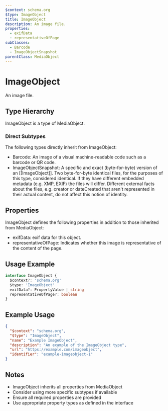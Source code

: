 ```yaml
---
$context: schema.org
$type: ImageObject
title: ImageObject
description: An image file.
properties:
  - exifData
  - representativeOfPage
subClasses:
  - Barcode
  - ImageObjectSnapshot
parentClass: MediaObject
---
```


# ImageObject

An image file.

## Type Hierarchy

ImageObject is a type of MediaObject.

### Direct Subtypes

The following types directly inherit from ImageObject:

- Barcode: An image of a visual machine-readable code such as a barcode or QR code.
- ImageObjectSnapshot: A specific and exact (byte-for-byte) version of an [[ImageObject]]. Two byte-for-byte identical files, for the purposes of this type, considered identical. If they have different embedded metadata (e.g. XMP, EXIF) the files will differ. Different external facts about the files, e.g. creator or dateCreated that aren't represented in their actual content, do not affect this notion of identity.

## Properties

ImageObject defines the following properties in addition to those inherited from MediaObject:

- exifData: exif data for this object.
- representativeOfPage: Indicates whether this image is representative of the content of the page.

## Usage Example

```typescript
interface ImageObject {
  $context?: 'schema.org'
  $type: 'ImageObject'
  exifData?: PropertyValue | string
  representativeOfPage?: boolean
}
```

## Example Usage

```json
{
  "$context": "schema.org",
  "$type": "ImageObject",
  "name": "Example ImageObject",
  "description": "An example of the ImageObject type",
  "url": "https://example.com/imageobject",
  "identifier": "example-imageobject-1"
}
```

## Notes

- ImageObject inherits all properties from MediaObject
- Consider using more specific subtypes if available
- Ensure all required properties are provided
- Use appropriate property types as defined in the interface
